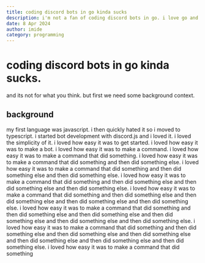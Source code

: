 ```yaml
---
title: coding discord bots in go kinda sucks
description: i'm not a fan of coding discord bots in go. i love go and i really think go is the best language for backend development like this, but discordgo is just not a good library for that.
date: 8 Apr 2024
author: imide
category: programming
---
```


# coding discord bots in go kinda sucks.
and its not for what you think. but first we need some background context.

## background
my first language was javascript. i then quickly hated it so i moved to typescript. i started bot development with discord.js and i loved it. i loved the simplicity of it. i loved how easy it was to get started. i loved how easy it was to make a bot. i loved how easy it was to make a command. i loved how easy it was to make a command that did something. i loved how easy it was to make a command that did something and then did something else. i loved how easy it was to make a command that did something and then did something else and then did something else. i loved how easy it was to make a command that did something and then did something else and then did something else and then did something else. i loved how easy it was to make a command that did something and then did something else and then did something else and then did something else and then did something else. i loved how easy it was to make a command that did something and then did something else and then did something else and then did something else and then did something else and then did something else. i loved how easy it was to make a command that did something and then did something else and then did something else and then did something else and then did something else and then did something else and then did something else. i loved how easy it was to make a command that did something